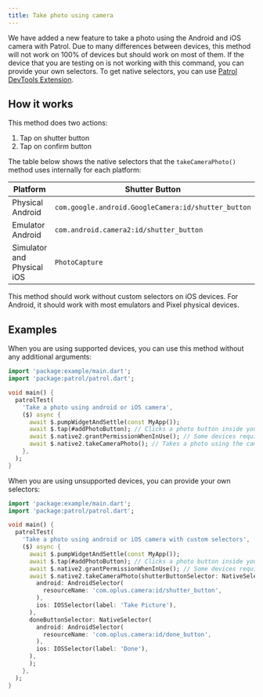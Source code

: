 ```yaml
---
title: Take photo using camera
---
```


We have added a new feature to take a photo using the Android and iOS camera with Patrol. Due to many differences between devices, this method will not work on 100% of devices but should work on most of them.
If the device that you are testing on is not working with this command, you can provide your own selectors. To get native selectors, you can use [Patrol DevTools Extension](https://patrol.leancode.co/documentation/patrol-devtools-extension).


## How it works
This method does two actions:
1. Tap on shutter button
2. Tap on confirm button

The table below shows the native selectors that the `takeCameraPhoto()` method uses internally for each platform:

| Platform | Shutter Button | Confirm Button |
|----------|----------------|----------------|
| Physical Android | `com.google.android.GoogleCamera:id/shutter_button` | `com.google.android.GoogleCamera:id/done_button` |
| Emulator Android | `com.android.camera2:id/shutter_button` | `com.android.camera2:id/done_button` |
| Simulator and Physical iOS | `PhotoCapture` | `Done` |

<Info>
This method should work without custom selectors on iOS devices. For Android, it should work with most emulators and Pixel physical devices.
</Info>

## Examples

When you are using supported devices, you can use this method without any additional arguments:

```dart
import 'package:example/main.dart';
import 'package:patrol/patrol.dart';

void main() {
  patrolTest(
    'Take a photo using android or iOS camera',
    ($) async {
      await $.pumpWidgetAndSettle(const MyApp());
      await $.tap(#addPhotoButton); // Clicks a photo button inside your app to open camera
      await $.native2.grantPermissionWhenInUse(); // Some devices require permission to be granted before taking a photo
      await $.native2.takeCameraPhoto(); // Takes a photo using the camera
    },
  );
}
```

When you are using unsupported devices, you can provide your own selectors:

```dart
import 'package:example/main.dart';
import 'package:patrol/patrol.dart';

void main() {
  patrolTest(
    'Take a photo using android or iOS camera with custom selectors',
    ($) async {
      await $.pumpWidgetAndSettle(const MyApp());
      await $.tap(#addPhotoButton); // Clicks a photo button inside your app to open camera
      await $.native2.grantPermissionWhenInUse(); // Some devices require permission to be granted before taking a photo
      await $.native2.takeCameraPhoto(shutterButtonSelector: NativeSelector(
        android: AndroidSelector(
          resourceName: 'com.oplus.camera:id/shutter_button',
        ),
        ios: IOSSelector(label: 'Take Picture'),
      ),
      doneButtonSelector: NativeSelector(
        android: AndroidSelector(
          resourceName: 'com.oplus.camera:id/done_button',
        ),
        ios: IOSSelector(label: 'Done'),
      ),
      );
    },
  );
}
```
